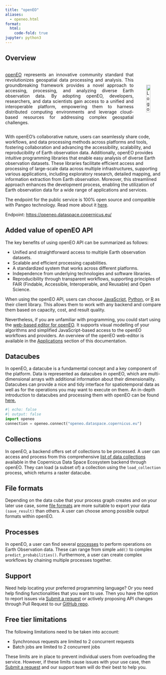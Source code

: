 ```yaml
---
title: "openEO"
aliases: 
  - openeo.html
format:
  html:
    code-fold: true
jupyter: python3
---
```


## Overview

<div style="display: flex; align-items: center;"><p style="flex: 1; text-align: justify;"><a href="https://dataspace.copernicus.eu/analyse/openeo">openEO</a> represents an innovative community standard that revolutionizes geospatial data processing and analysis. This groundbreaking framework provides a novel approach to accessing, processing, and analyzing diverse Earth observation data. By adopting openEO, developers, researchers, and data scientists gain access to a unified and interoperable platform, empowering them to harness distributed computing environments and leverage cloud-based resources for addressing complex geospatial challenges.</p><a href="hhttps://dataspace.copernicus.eu/analyse/openeo" target="_blank" style="margin-left: 40px;"><img src="_images/openEO_logo.png" alt="Logo" style="height: 50%; max-height: 100px;"></a></div>



With openEO's collaborative nature, users can seamlessly share code, workflows, and data processing methods across platforms and tools, fostering collaboration and advancing the accessibility, scalability, and reproducibility of Earth observation data. Additionally, openEO provides intuitive programming libraries that enable easy analysis of diverse Earth observation datasets. These libraries facilitate efficient access and processing of large-scale data across multiple infrastructures, supporting various applications, including exploratory research, detailed mapping, and information extraction from Earth observation. Moreover, this streamlined approach enhances the development process, enabling the utilization of Earth observation data for a wide range of applications and services.

The endpoint for the public service is 100% open source and compatible with Pangeo technology. Read more about it [here](APIs/openEO/openeo_deployment.md).

Endpoint: [https://openeo.dataspace.copernicus.eu/](https://openeo.dataspace.copernicus.eu/){target="_blank"}

## Added value of openEO API

The key benefits of using openEO API can be summarized as follows:

* Unified and straightforward access to multiple Earth observation datasets.
* Scalable and efficient processing capabilities.
* A standardized system that works across different platforms.
* Independence from underlying technologies and software libraries.
* Reproducibility through transparent workflows, supporting principles of FAIR (Findable, Accessible, Interoperable, and Reusable) and Open Science.

When using the openEO API, users can choose [JavaScript](JavaScript_Client/JavaScript.qmd), [Python](Python_Client/Python.qmd), or [R](R_Client/R.qmd) as their client library. This allows them to work with any backend and compare them based on capacity, cost, and result quality.

Nevertheless, if you are unfamiliar with programming, you could start using the [web-based editor for openEO](#). It supports visual modelling of your algorithms and simplified JavaScript-based access to the openEO workflows and providers. An overview of the openEO web-editor is available in the [Applications](https://documentation.dataspace.copernicus.eu/Applications.html) section of this documentation.

## Datacubes

In openEO, a datacube is a fundamental concept and a key component of the platform. Data is represented as datacubes in openEO, which are multi-dimensional arrays with additional information about their dimensionality. Datacubes can provide a nice and tidy interface for spatiotemporal data as well as for the operations you may want to execute on them. An in-depth introduction to datacubes and processing them with openEO can be found [here.](https://openeo.org/documentation/1.0/datacubes.html){target='_blank'}


```python
#| echo: false
#| output: false
import openeo
connection = openeo.connect("openeo.dataspace.copernicus.eu")

```

## Collections

In openEO, a backend offers set of collections to be processed. A user can access and process from this comprehensive [list of data collections](./Collections.qmd) available in the Copernicus Data Space Ecosystem backend through openEO. They can load (a subset of) a collection using the `load_collection` process, which returns a raster datacube. 

## File formats

Depending on the data cube that your process graph creates and on your later use case, some [file formats](./File_formats.qmd) are more suitable to export your data `(save_result)` than others. A user can choose among possible output formats within openEO.

## Processes

In openEO, a user can find several [processes](./Processes.qmd) to perform operations on Earth Observation data. These can range from simple `add()` to complex `predict_probabilities()`. Furthermore, a user can create complex workflows by chaining multiple processes together. 

## Support

Need help locating your preferred programming language? Or you need help finding functionalities that you want to use. Then you have the option to report issues via [Submit a request](https://helpcenter.dataspace.copernicus.eu/hc/en-gb/requests/new){target='_blank'} or actively proposing API changes through Pull Request to our [GitHub repo](https://github.com/eu-cdse){target='_blank'}.


## Free tier limitations

The following limitations need to be taken into account:

* Synchronous requests are limited to 2 concurrent requests
* Batch jobs are limited to 2 concurrent jobs

These limits are in place to prevent individual users from overloading the service. However, if these limits cause issues with your use case, then [Submit a request](https://helpcenter.dataspace.copernicus.eu/hc/en-gb/requests/new){target='_blank'} and our support team will do their best to help you.

